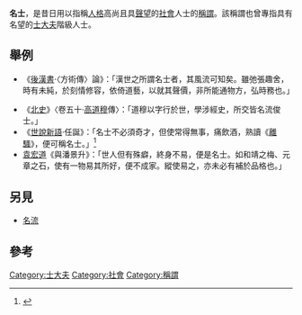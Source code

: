 '''名士'''，是昔日用以指稱[[人格|人格]]高尚且具[[聲望|聲望]]的[[社會|社會]]人士的[[稱謂|稱謂]]。該稱謂也曾專指具有名望的[[士大夫|士大夫]]階級人士。

== 舉例 ==
* 《[[後漢書|後漢書]]·〈方術傳〉論》：「漢世之所謂名士者，其風流可知矣。雖弛張趣舍，時有未純，於刻情修容，依倚道藝，以就其聲價，非所能通物方，弘時務也。」

* 《[[北史|北史]]》〈卷五十·[[高道穆|高道穆]]傳〉：「道穆以字行於世，學涉經史，所交皆名流俊士。」
* 《[[世說新語|世說新語]]·任誕》：「名士不必須奇才，但使常得無事，痛飲酒，熟讀《[[離騷|離騷]]》，便可稱名士。」<ref>{{Cite book|title = 世說新語·任誕|last = 劉|first = 義慶|publisher =|year =|isbn =|location =|pages =}}</ref>
* [[袁宏道|袁宏道]]《與潘景升》：「世人但有殊癖，終身不易，便是名士。如和靖之梅、元章之石，使有一物易其所好，便不成家。縱使易之，亦未必有補於品格也。」

==另見==
*[[名流|名流]]

== 參考 ==
[[Category:士大夫|Category:士大夫]]
[[Category:社會|Category:社會]]
[[Category:稱謂|Category:稱謂]]